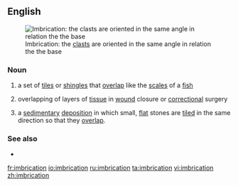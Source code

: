==English==
[[Image:Imbricated fabric overlay.jpg|thumb|Imbrication: the [[clast]]s are oriented in the same angle in relation the the base]]
===Noun===
{{en-noun}}
# a set of [[tile]]s or [[shingle]]s that [[overlap]] like the [[scale]]s of a [[fish]]
# {{context|medicine}} overlapping of layers of [[tissue]] in [[wound]] closure or [[correctional]] surgery
# {{geology}} a [[sedimentary]] [[deposition]] in which small, [[flat]] stones are [[tiled]] in the same direction so that they [[overlap]].

===See also===
*{{pedialite}}

[[fr:imbrication]]
[[io:imbrication]]
[[ru:imbrication]]
[[ta:imbrication]]
[[vi:imbrication]]
[[zh:imbrication]]